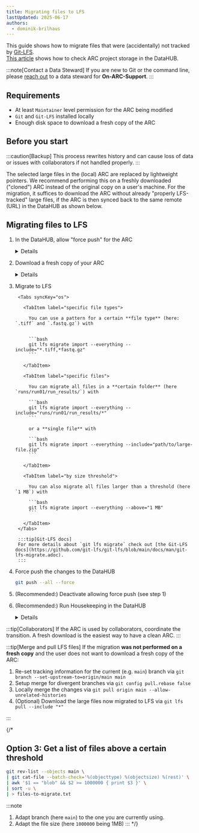 ```yaml
---
title: Migrating files to LFS
lastUpdated: 2025-06-17
authors:
  - dominik-brilhaus
---
```



This guide shows how to migrate files that were (accidentally) not tracked by [Git-LFS](nfdi4plants.knowledgebase/git/git-lfs).  
[This article](/nfdi4plants.knowledgebase/datahub/arc-files/datahub-lfs#project-storage) shows how to check ARC project storage in the DataHUB. 

:::note[Contact a Data Steward]
If you are new to Git or the command line,  
please [reach out](https://nfdi4plants.org/support/) to a data steward for **On-ARC-Support**.
:::

## Requirements

- At least `Maintainer` level permission for the ARC being modified
- `Git` and `Git-LFS` installed locally
- Enough disk space to download a fresh copy of the ARC

## Before you start

:::caution[Backup]
This process rewrites history and can cause loss of data or issues with collaborators if not handled properly. 
:::

The selected large files in the (local) ARC are replaced by lightweight pointers. We recommend performing this on a freshly downloaded ("cloned") ARC instead of the original copy on a user's machine. For the migration, it suffices to download the ARC without already "properly LFS-tracked" large files, if the ARC is then synced back to the same remote (URL) in the DataHUB as shown below.

## Migrating files to LFS

<Steps>

1. In the DataHUB, allow "force push" for the ARC

    <details>
      <summary>Details</summary>
        <Steps>
        1. Open your ARC in the DataHUB
        2. Via the sidebar navigate to Settings --> Repository
        2. Open the section "Protected branches"
        3. Activate the button `Allowed to force push`
        ![](/nfdi4plants.knowledgebase/src/assets/images/datahub/datahub-arc-settings-force-push.drawio.svg)
        </Steps>
    </details>

2. Download a fresh copy of your ARC

    <details>
      <summary>Details</summary>
        <Tabs syncKey="os">
          <TabItem label="via ARC Commander">
            ```bash
            arc get -n -r <ARC URL>
            ```
          </TabItem>
          <TabItem label="via Git">
            ```bash
            GIT_LFS_SKIP_SMUDGE=1 git clone --filter=blob:none <ARC URL>
            ```
          </TabItem>
        </Tabs>
    </details>

3. Migrate to LFS

        <Tabs syncKey="os">
          
          <TabItem label="specific file types">
            
            You can use a pattern for a certain **file type** (here: `.tiff` and `.fastq.gz`) with


            ```bash
            git lfs migrate import --everything --include="*.tiff,*fastq.gz"
            ```

          </TabItem>

          <TabItem label="specific files">

            You can migrate all files in a **certain folder** (here `runs/run01/run_results/`) with

            ```bash
            git lfs migrate import --everything --include="runs/run01/run_results/*"
            ```

            or a **single file** with

            ```bash
            git lfs migrate import --everything --include="path/to/large-file.zip"
            ```

          </TabItem>

          <TabItem label="by size threshold">

            You can also migrate all files larger than a threshold (here `1 MB`) with

            ```bash
            git lfs migrate import --everything --above="1 MB"
            ```

          </TabItem>
        </Tabs>

        :::tip[Git-LFS docs]
        For more details about `git lfs migrate` check out [the Git-LFS docs](https://github.com/git-lfs/git-lfs/blob/main/docs/man/git-lfs-migrate.adoc).
        :::

4. Force push the changes to the DataHUB

    ```bash
    git push --all --force
    ```


5. (Recommended:) Deactivate allowing force push (see step 1)

6. (Recommended:) Run Housekeeping in the DataHUB

    <details>
      <summary>Details</summary>
        <Steps>
        1. Open your ARC in the DataHUB
        2. Via the sidebar navigate to Settings --> General
        3. Open the section "Advanced"
        4. Click the button <btn>Run housekeeping</btn>
        5. Click the button <btn>Prune unreachable objects</btn>
        ![](/nfdi4plants.knowledgebase/src/assets/images/datahub/datahub-arc-settings-housekeeping.drawio.svg)
        </Steps>
    </details>

</Steps>


:::tip[Collaborators]
If the ARC is used by collaborators, coordinate the transition.
A fresh download is the easiest way to have a clean ARC.
:::

:::tip[Merge and pull LFS files]
If the migration **was not performed on a fresh copy** and the user does not want to download a fresh copy of the ARC:
<Steps>
  1. Re-set tracking information for the current (e.g. `main`) branch via `git branch --set-upstream-to=origin/main main`
  2. Setup merge for divergent branches via `git config pull.rebase false`
  2. Locally merge the changes via `git pull origin main --allow-unrelated-histories` 
  2. (Optional) Download the large files now migrated to LFS via `git lfs pull --include "*"`
</Steps>
:::


{/* 

## Option 3: Get a list of files above a certain threshold

```bash
git rev-list --objects main \
| git cat-file --batch-check='%(objecttype) %(objectsize) %(rest)' \
| awk '$1 == "blob" && $2 >= 1000000 { print $3 }' \
| sort -u \
| > files-to-migrate.txt
```


:::note
1. Adapt branch (here `main`) to the one you are currently using. 
2. Adapt the file size (here `1000000` being 1MB)
:::
 */}




